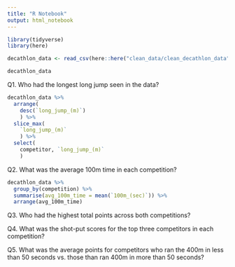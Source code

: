 ```yaml
---
title: "R Notebook"
output: html_notebook
---
```


```r
library(tidyverse)
library(here)

decathlon_data <- read_csv(here::here("clean_data/clean_decathlon_data"))

```

```r
decathlon_data
```


Q1. Who had the longest long jump seen in the data?

```r
decathlon_data %>%
  arrange(
    desc(`long_jump_(m)`)
    ) %>% 
  slice_max(
    `long_jump_(m)`
    ) %>%
  select(
    competitor, `long_jump_(m)`
    )
```

Q2. What was the average 100m time in each competition?

```r
decathlon_data %>% 
  group_by(competition) %>%
  summarise(avg_100m_time = mean(`100m_(sec)`)) %>%
  arrange(avg_100m_time)

```


Q3. Who had the highest total points across both competitions?



Q4. What was the shot-put scores for the top three competitors in each competition?



Q5. What was the average points for competitors who ran the 400m in less than 50 seconds vs. those than ran 400m in more than 50 seconds?